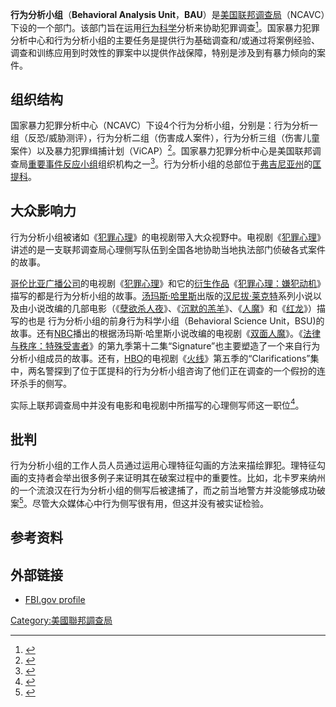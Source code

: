 {{Infobox Law enforcement agency
| agencyname      = 联邦调查局
| commonname      = {{nowrap|Federal Bureau of Investigation}}
| abbreviation    = FBI
| patch           = 
| patchcaption    = 
| seal            = Seal of the Federal Bureau of Investigation.svg
| sealcaption     = 联邦调查局徽章
| logo            = 
| logocaption     = 
| imagesize       = 
| badge           = Badge of a Federal Bureau of Investigation special agent.png
| badgecaption    = 联邦调查局警徽
| flag            = Flag of the Federal Bureau of Investigation.svg
| flagcaption     = 联邦调查局旗帜
| motto           = ''Fidelity, Bravery, Integrity''<br>“忠诚、勇敢、正直”
}}

'''行为分析小组'''（'''Behavioral Analysis Unit'''，'''BAU'''）是[[美国|美国]][[联邦调查局|联邦调查局]]{{link-en|国家暴力犯罪分析中心|National Center for the Analysis of Violent Crime}}（NCAVC）下设的一个部门。该部门旨在运用[[行为科学|行为科学]]分析来协助犯罪调查<ref>{{cite web |url=http://www.fbi.gov/publications/serial_murder.htm#ncavc |title=FBI — Serial Murder |publisher=Fbi.gov |date= |accessdate=2012-02-10 |archive-date=2018-12-26 |archive-url=https://web.archive.org/web/20181226020823/https://www.fbi.gov/publications/serial_murder.htm#ncavc |dead-url=no }}</ref>。国家暴力犯罪分析中心和行为分析小组的主要任务是提供行为基础调查和/或通过将案例经验、调查和训练应用到时效性的罪案中以提供作战保障，特别是涉及到有暴力倾向的案件。

==组织结构==
国家暴力犯罪分析中心（NCAVC）下设4个行为分析小组，分别是：行为分析一组（反恐/威胁测评），行为分析二组（伤害成人案件），行为分析三组（伤害儿童案件）以及暴力犯罪缉捕计划（ViCAP）<ref>{{cite web |url=http://www.fbi.gov/about-us/cirg/investigations-and-operations-support |title=FBI — Investigations & Operations Support |publisher=Fbi.gov |date=2011-11-30 |accessdate=2012-02-10 |archive-date=2011-10-22 |archive-url=https://web.archive.org/web/20111022024833/http://www.fbi.gov/about-us/cirg/investigations-and-operations-support |dead-url=no }}</ref>。国家暴力犯罪分析中心是美国联邦调查局[[聯邦調查局重大事件響應組|重要事件反应小组]]组织机构之一<ref>{{cite web |url=http://www.fbi.gov/about-us/cirg/investigations-and-operations-support |title=FBI — Investigations & Operations Support |publisher=Fbi.gov |date=2011-11-30 |accessdate=2012-06-10 |archive-date=2011-10-22 |archive-url=https://web.archive.org/web/20111022024833/http://www.fbi.gov/about-us/cirg/investigations-and-operations-support |dead-url=no }}</ref>。行为分析小组的总部位于[[弗吉尼亚州|弗吉尼亚州]]的[[匡提科|匡提科]]。

==大众影响力==
行为分析小组被诸如《[[犯罪心理|犯罪心理]]》的电视剧带入大众视野中。电视剧《[[犯罪心理|犯罪心理]]》讲述的是一支联邦调查局心理侧写队伍到全国各地协助当地执法部门侦破各式案件的故事。

[[哥伦比亚广播公司|哥伦比亚广播公司]]的电视剧《[[犯罪心理|犯罪心理]]》和它的[[衍生剧|衍生作品]]《[[犯罪心理：嫌犯动机|犯罪心理：嫌犯动机]]》描写的都是行为分析小组的故事。[[汤玛斯·哈里斯|汤玛斯·哈里斯]]出版的[[汉尼拔·莱克特|汉尼拔·莱克特]]系列小说以及由小说改编的几部电影（《[[孽欲杀人夜|孽欲杀人夜]]》、《[[沉默的羔羊|沉默的羔羊]]》、《[[人魔|人魔]]》和《[[红龙|红龙]]》）描写的也是 行为分析小组的前身行为科学小组（Behavioral Science Unit，BSU)的故事。还有[[全国广播公司|NBC]]播出的根据汤玛斯·哈里斯小说改编的电视剧《[[双面人魔|双面人魔]]》。《[[法律与秩序：特殊受害者|法律与秩序：特殊受害者]]》的第九季第十二集“Signature”也主要塑造了一个来自行为分析小组成员的故事。还有，[[HBO|HBO]]的电视剧《[[火线_(电视剧)|火线]]》第五季的“Clarifications”集中，两名警探到了位于匡提科的行为分析小组咨询了他们正在调查的一个假扮的连环杀手的侧写。

实际上联邦调查局中并没有电影和电视剧中所描写的心理侧写师这一职位<ref>{{Cite web |url=https://www.fbijobs.gov/114.asp |title=Federal Bureau of Investigation<!-- Bot generated title --> |access-date=2013-08-25 |archive-date=2007-07-02 |archive-url=https://web.archive.org/web/20070702000000/https://www.fbijobs.gov/114.asp |dead-url=yes }}</ref>。

==批判==
行为分析小组的工作人员人员通过运用心理特征勾画的方法来描绘罪犯。理特征勾画的支持者会举出很多例子来证明其在破案过程中的重要性。比如，北卡罗来纳州的一个流浪汉在行为分析小组的侧写后被逮捕了，而之前当地警方并没能够成功破案<ref>{{cite web|last=Owens|first=Gerald|title=Behavioral analysis a key in solving violent crimes|url=http://www.wral.com/news/local/story/6406756/|publisher=WRAL News|accessdate=2012-09-28|archive-date=2017-10-08|archive-url=https://web.archive.org/web/20171008040336/http://www.wral.com/news/local/story/6406756/|dead-url=no}}</ref>。尽管大众媒体心中行为侧写很有用，但这并没有被实证检验。

==参考资料==
{{Reflist|2}}

==外部链接==
*[http://www.fbi.gov/about-us/training/bsu FBI.gov profile] {{Wayback|url=http://www.fbi.gov/about-us/training/bsu |date=20140331150736 }}

[[Category:美國聯邦調查局|Category:美國聯邦調查局]]